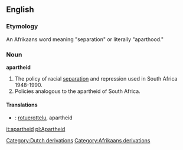==English==
===Etymology===
An Afrikaans word meaning "separation" or literally "aparthood."
===Noun===
'''apartheid'''
#The policy of racial [[separation]] and repression used in South Africa 1948-1990. 
#Policies analogous to the apartheid of South Africa.

====Translations====
*{{fi}}: [[rotuerottelu]], apartheid

[[it:apartheid]]
[[pl:Apartheid]]
[[Category:Dutch derivations]]
[[Category:Afrikaans derivations]]